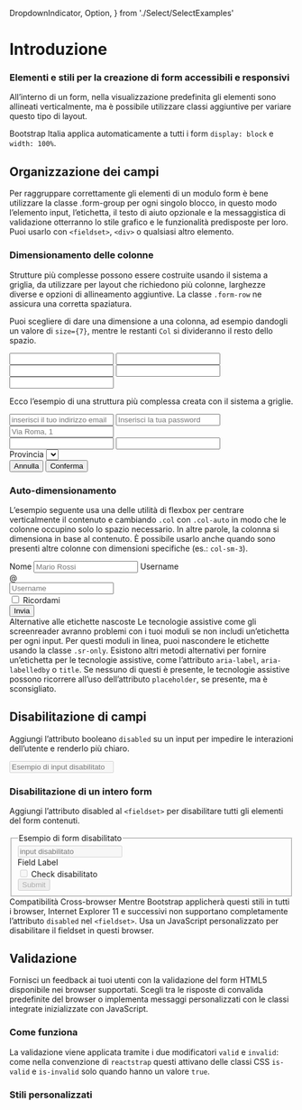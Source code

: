 
  DropdownIndicator,
  Option,
} from './Select/SelectExamples'


<Meta title="Documentazione/Form/Introduzione" />

# Introduzione
### Elementi e stili per la creazione di form accessibili e responsivi

All’interno di un form, nella visualizzazione predefinita gli elementi sono allineati verticalmente, ma è possibile utilizzare classi aggiuntive per variare questo tipo di layout.

Bootstrap Italia applica automaticamente a tutti i form `display: block` e `width: 100%`.

## Organizzazione dei campi

Per raggruppare correttamente gli elementi di un modulo form è bene utilizzare la classe .form-group per ogni singolo blocco, in questo modo l’elemento input, l’etichetta, il testo di aiuto opzionale e la messaggistica di validazione otterranno lo stile grafico e le funzionalità predisposte per loro. Puoi usarlo con `<fieldset>`, `<div>` o qualsiasi altro elemento.

### Dimensionamento delle colonne

Strutture più complesse possono essere costruite usando il sistema a griglia, da utilizzare per layout che richiedono più colonne, larghezze diverse e opzioni di allineamento aggiuntive. La classe `.form-row` ne assicura una corretta spaziatura.

Puoi scegliere di dare una dimensione a una colonna, ad esempio dandogli un valore di `size={7}`, mentre le restanti `Col` si divideranno il resto dello spazio.

<Canvas>
    <Story name="dimensionamento-colonne">
<div>
  <div className="form-row">
      <Input type="text" label="Nome" id="formNome" wrapperClass="col col-md-6"/>
      <Input type="text" label="Cognome" id="formCognome" wrapperClass="col col-md-6"/>
  </div>
  <div className="form-row">
      <Input type="text" label="Città" id="Citta" wrapperClass="col col-7"/>
      <Input type="text" label="Comune" id="Comune" wrapperClass="col"/>
      <Input type="text" label="CAP" id="CAP" wrapperClass="col"/>
  </div>
</div>
    </Story>
</Canvas>

Ecco l’esempio di una struttura più complessa creata con il sistema a griglie.

<Canvas>
    <Story name="dimensionamento-colonne-form-complesso">
<div>
    <div className="form-row">
        <Input type="email" label="Nome" id="inputEmail4" placeholder="inserisci il tuo indirizzo email" wrapperClass="col col-md-6"/>
        <Input type="password" label="Password" id="exampleInputPassword" placeholder="Inserisci la tua password" wrapperClass="col col-md-6"/>
    </div>
    <div className="form-row">
        <Input type="text" label="Indirizzo" id="inputAddress" placeholder="Via Roma, 1" wrapperClass="col"/>
    </div>
    <div className="form-row">
        <Input type="text" label="Comune" id="inputCity" wrapperClass="col col-md-6"/>
        <Input type="text" label="CAP" id="inputCAP" wrapperClass="col col-md-2"/>
        <Col md="4">
            <div className="bootstrap-select-wrapper">
                <label>Provincia</label>
                <Select
                    components={{
                    Option,
                    DropdownIndicator,
                    IndicatorSeparator: null
                    }}
                    styles={{
                        container: (provided) => ({...provided, height: '2.5rem'}),
                        valueContainer: (provided) => ({...provided, height: '2.5rem'}),
                        control: (provided) => ({...provided, height: '2.5rem'}),
                    }}
                    id="selectExampleClassic"
                    options={[
                        { value: 'Value 1', label: 'Opzione 1' },
                        { value: 'Value 2', label: 'Opzione 2' },
                        { value: 'Value 3', label: 'Opzione 3' },
                        {
                            value: 'Value 4',
                            label: 'Opzione 4'
                        },
                        { value: 'Value 5', label: 'Opzione 5' }
                    ]}
                    placeholder="Scegli una opzione"
                    aria-label="Scegli una opzione"
                    classNamePrefix="react-select"
                    {...actions('onChange')}
                />
            </div>
        </Col>
    </div>
    <div className="form-row">
        <Col md="6" className="form-group">
            <Toggle label="Label dell'interruttore 1" disabled={false} id="toggleEsempio1a"/>
        </Col>
    </div>
    <div className="form-row">
      <Col className="form-group text-center">
          <Button color="primary" outline>Annulla</Button>
          <Button type="submit" color="primary">Conferma</Button>
      </Col>
    </div>
</div>
    </Story>
</Canvas>

### Auto-dimensionamento

L’esempio seguente usa una delle utilità di flexbox per centrare verticalmente il contenuto e cambiando `.col` con `.col-auto` in modo che le colonne occupino solo lo spazio necessario. In altre parole, la colonna si dimensiona in base al contenuto. È possibile usarlo anche quando sono presenti altre colonne con dimensioni specifiche (es.: `col-sm-3`).

<Canvas>
    <Story name="form-auto-dimensionamento">
        <div className="form-row align-items-center">
  <Col>
    <label className="sr-only" for="inlineFormInput">Nome</label>
    <input type="text" className="form-control" id="inlineFormInput" placeholder="Mario Rossi"/>
  </Col>
  <Col>
    <label className="sr-only" for="inlineFormInputGroup">Username</label>
    <div className="input-group">
      <div className="input-group-prepend">
        <div className="input-group-text">@</div>
      </div>
      <input type="text" className="form-control" id="inlineFormInputGroup" placeholder="Username"/>
    </div>
  </Col>
  <Col>
    <div className="form-check m-0">
      <input className="form-check-input" type="checkbox" id="autoSizingCheck"/>
      <label className="form-check-label" for="autoSizingCheck">
        Ricordami
      </label>
    </div>
  </Col>
  <Col>
    <Button type="submit" color="primary">Invia</Button>
  </Col>
</div>
    </Story>
</Canvas>

<div className="docs">
    <Callout color="warning" >
        <CalloutTitle>Alternative alle etichette nascoste</CalloutTitle>
        <CalloutText>
            Le tecnologie assistive come gli screenreader avranno problemi con i tuoi moduli se non includi un’etichetta per ogni input. Per questi moduli in linea, puoi nascondere le etichette usando la classe <code>.sr-only</code>. Esistono altri metodi alternativi per fornire un’etichetta per le tecnologie assistive, come l’attributo <code>aria-label</code>, <code>aria-labelledby</code> o <code>title</code>. Se nessuno di questi è presente, le tecnologie assistive possono ricorrere all’uso dell’attributo <code>placeholder</code>, se presente, ma è sconsigliato.
        </CalloutText>
    </Callout>
</div>

## Disabilitazione di campi

Aggiungi l’attributo booleano `disabled` su un input per impedire le interazioni dell’utente e renderlo più chiaro.

<Canvas>
    <Story name="form-field-disabled">
        <Input type="text" placeholder="Esempio di input disabilitato" disabled label="Label" id="disabledInput"/>
    </Story>
</Canvas>

### Disabilitazione di un intero form

Aggiungi l’attributo disabled al `<fieldset>` per disabilitare tutti gli elementi del form contenuti.


<Canvas>
    <Story name="form-disabled">
        <div>
  <fieldset disabled aria-label="Form disabilitato">
    <legend>Esempio di form disabilitato</legend>
    <div class="form-group">
      <Input type="text" label="Input" id="disabledTextInput" placeholder="input disabilitato" disabled/>
    </div>
    <div class="form-group">
      <div className="bootstrap-select-wrapper">
        <label>Field Label</label>
        <Select
            components={{
            Option,
            DropdownIndicator,
            IndicatorSeparator: null
            }}
            styles={{
                container: (provided) => ({...provided, height: '2.5rem'}),
                valueContainer: (provided) => ({...provided, height: '2.5rem'}),
                control: (provided) => ({...provided, height: '2.5rem'}),
            }}
            id="selectExampleClassic"
            options={[
                { value: 'Value 1', label: 'Opzione 1' },
                { value: 'Value 2', label: 'Opzione 2' },
                { value: 'Value 3', label: 'Opzione 3' },
                {
                    value: 'Value 4',
                    label: 'Opzione 4'
                },
                { value: 'Value 5', label: 'Opzione 5' }
            ]}
            placeholder="Seleziona una opzione"
            aria-label="Seleziona una opzione"
            classNamePrefix="react-select"
            {...actions('onChange')}
        />
        </div>
    </div>
    <div class="form-check">
      <Input id="checkbox1" type="checkbox" disabled/>
        <Label for="checkbox1" check>
          Check disabilitato
        </Label>
    </div>
    <Button type="submit" color="primary" className="mt-3">Submit</Button>
  </fieldset>
</div>
    </Story>
</Canvas>

<div className="docs">
    <Callout color="warning" >
        <CalloutTitle>Compatibilità Cross-browser</CalloutTitle>
        <CalloutText>
            Mentre Bootstrap applicherà questi stili in tutti i browser, Internet Explorer 11 e successivi non supportano completamente l’attributo <code>disabled</code> nel <code>&lt;fieldset&gt;</code>. Usa un JavaScript personalizzato per disabilitare il fieldset in questi browser.
        </CalloutText>
    </Callout>
</div>

## Validazione

Fornisci un feedback ai tuoi utenti con la validazione del form HTML5 disponibile nei browser supportati. Scegli tra le risposte di convalida predefinite del browser o implementa messaggi personalizzati con le classi integrate inizializzate con JavaScript.

### Come funziona

La validazione viene applicata tramite i due modificatori `valid` e `invalid`: come nella convenzione di `reactstrap` questi attivano delle classi CSS `is-valid` e `is-invalid` solo quando hanno un valore `true`.

### Stili personalizzati

<Canvas>
    <Story id="componenti-form-form-validation--example-complete" />
</Canvas>
